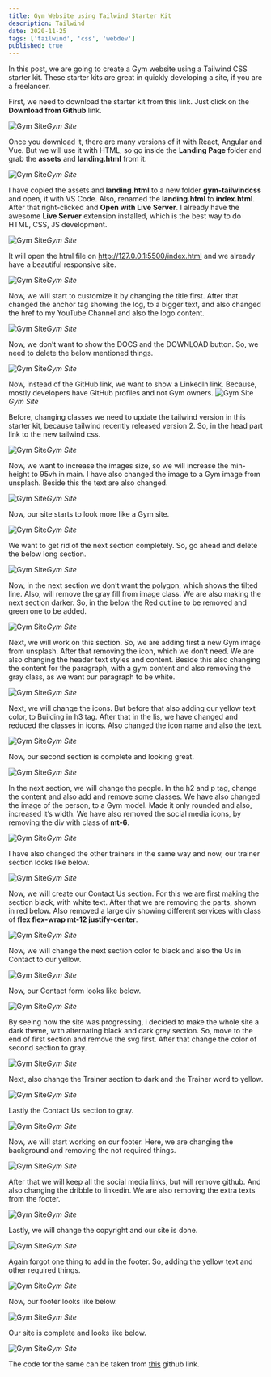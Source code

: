 ```yaml
---
title: Gym Website using Tailwind Starter Kit
description: Tailwind
date: 2020-11-25
tags: ['tailwind', 'css', 'webdev']
published: true
---
```


In this post, we are going to create a Gym website using a Tailwind CSS starter kit. These starter kits are great in quickly developing a site, if you are a freelancer.

First, we need to download the starter kit from this link. Just click on the **Download from Github** link.

![Gym Site](https://res.cloudinary.com/thewebdev/image/upload/v1631954822/Tailwind/Gym-Website-Using-TailWind-Starter-Kit/1_ij1nuy.png)*Gym Site*

Once you download it, there are many versions of it with React, Angular and Vue. But we will use it with HTML, so go inside the **Landing Page** folder and grab the **assets** and **landing.html** from it.

![Gym Site](https://res.cloudinary.com/thewebdev/image/upload/v1631954822/Tailwind/Gym-Website-Using-TailWind-Starter-Kit/2_vhx8tl.png)*Gym Site*

I have copied the assets and **landing.html** to a new folder **gym-tailwindcss** and open, it with VS Code. Also, renamed the **landing.html** to **index.html**.
After that right-clicked and **Open with Live Server**. I already have the awesome **Live Server**  extension installed, which is the best way to do HTML, CSS, JS development.

![Gym Site](https://res.cloudinary.com/thewebdev/image/upload/v1631954822/Tailwind/Gym-Website-Using-TailWind-Starter-Kit/3_txihbp.png)*Gym Site*

It will open the html file on http://127.0.0.1:5500/index.html and we already have a beautiful responsive site.

![Gym Site](https://res.cloudinary.com/thewebdev/image/upload/v1631954824/Tailwind/Gym-Website-Using-TailWind-Starter-Kit/4_piwjnz.png)*Gym Site*

Now, we will start to customize it by changing the title first. After that changed the anchor tag showing the log, to a bigger text, and also changed the href to my YouTube Channel and also the logo content.

![Gym Site](https://res.cloudinary.com/thewebdev/image/upload/v1631954822/Tailwind/Gym-Website-Using-TailWind-Starter-Kit/5_rolbmp.png)*Gym Site*

Now, we don’t want to show the DOCS and the DOWNLOAD button. So, we need to delete the below mentioned things.

![Gym Site](https://res.cloudinary.com/thewebdev/image/upload/v1631954823/Tailwind/Gym-Website-Using-TailWind-Starter-Kit/6_k6mjks.png)*Gym Site*

Now, instead of the GitHub link, we want to show a LinkedIn link. Because, mostly developers have GitHub profiles and not Gym owners.
![Gym Site](https://res.cloudinary.com/thewebdev/image/upload/v1631954822/Tailwind/Gym-Website-Using-TailWind-Starter-Kit/7_f5ei7o.png)*Gym Site*

Before, changing classes we need to update the tailwind version in this starter kit, because tailwind recently released version 2. So, in the head part link to the new tailwind css.

![Gym Site](https://res.cloudinary.com/thewebdev/image/upload/v1631954823/Tailwind/Gym-Website-Using-TailWind-Starter-Kit/8_xsv5ph.png)*Gym Site*

Now, we want to increase the images size, so we will increase the min-height to 95vh in main. I have also changed the image to a Gym image from unsplash. Beside this the text are also changed.

![Gym Site](https://res.cloudinary.com/thewebdev/image/upload/v1631954824/Tailwind/Gym-Website-Using-TailWind-Starter-Kit/9_mxwdr6.png)*Gym Site*

Now, our site starts to look more like a Gym site.

![Gym Site](https://res.cloudinary.com/thewebdev/image/upload/v1631954824/Tailwind/Gym-Website-Using-TailWind-Starter-Kit/10_cbfsf3.png)*Gym Site*

We want to get rid of the next section completely. So, go ahead and delete the below long section.

![Gym Site](https://res.cloudinary.com/thewebdev/image/upload/v1631954824/Tailwind/Gym-Website-Using-TailWind-Starter-Kit/11_a81ltz.png)*Gym Site*

Now, in the next section we don’t want the polygon, which shows the tilted line. Also, will remove the gray fill from image class. We are also making the next section darker.
So, in the below the Red outline to be removed and green one to be added.

![Gym Site](https://res.cloudinary.com/thewebdev/image/upload/v1631954824/Tailwind/Gym-Website-Using-TailWind-Starter-Kit/12_qcagja.png)*Gym Site*

Next, we will work on this section. So, we are adding first a new Gym image from unsplash. After that removing the icon, which we don’t need.
We are also changing the header text styles and content. Beside this also changing the content for the paragraph, with a gym content and also removing the gray class, as we want our paragraph to be white.

![Gym Site](https://res.cloudinary.com/thewebdev/image/upload/v1631954825/Tailwind/Gym-Website-Using-TailWind-Starter-Kit/13_ewqd7p.png)*Gym Site*

Next, we will change the icons. But before that also adding our yellow text color, to Building in h3 tag.
After that in the lis, we have changed and reduced the classes in icons. Also changed the icon name and also the text.

![Gym Site](https://res.cloudinary.com/thewebdev/image/upload/v1631954825/Tailwind/Gym-Website-Using-TailWind-Starter-Kit/14_kxmjyo.png)*Gym Site*

Now, our second section is complete and looking great.

![Gym Site](https://res.cloudinary.com/thewebdev/image/upload/v1631954826/Tailwind/Gym-Website-Using-TailWind-Starter-Kit/15_xwjupu.png)*Gym Site*

In the next section, we will change the people. In the h2 and p tag, change the content and also add and remove some classes.
We have also changed the image of the person, to a Gym model. Made it only rounded and also, increased it’s width.
We have also removed the social media icons, by removing the div with class of **mt-6**.

![Gym Site](https://res.cloudinary.com/thewebdev/image/upload/v1631954820/Tailwind/Gym-Website-Using-TailWind-Starter-Kit/16_lc3ooa.png)*Gym Site*

I have also changed the other trainers in the same way and now, our trainer section looks like below.

![Gym Site](https://res.cloudinary.com/thewebdev/image/upload/v1631954821/Tailwind/Gym-Website-Using-TailWind-Starter-Kit/17_nagz2z.png)*Gym Site*

Now, we will create our Contact Us section. For this we are first making the section black, with white text. After that we are removing the parts, shown in red below. Also removed a large div showing different services with class of **flex flex-wrap mt-12 justify-center**.

![Gym Site](https://res.cloudinary.com/thewebdev/image/upload/v1631954819/Tailwind/Gym-Website-Using-TailWind-Starter-Kit/18_qkhber.png)*Gym Site*

Now, we will change the next section color to black and also the Us in Contact to our yellow.

![Gym Site](https://res.cloudinary.com/thewebdev/image/upload/v1631954820/Tailwind/Gym-Website-Using-TailWind-Starter-Kit/19_klculj.png)*Gym Site*

Now, our Contact form looks like below.

![Gym Site](https://res.cloudinary.com/thewebdev/image/upload/v1631954819/Tailwind/Gym-Website-Using-TailWind-Starter-Kit/20_yz5g1i.png)*Gym Site*

By seeing how the site was progressing, i decided to make the whole site a dark theme, with alternating black and dark grey section. So, move to the end of first section and remove the svg first. After that change the color of second section to gray.

![Gym Site](https://res.cloudinary.com/thewebdev/image/upload/v1631954820/Tailwind/Gym-Website-Using-TailWind-Starter-Kit/21_nmwecy.png)*Gym Site*

Next, also change the Trainer section to dark and the Trainer word to yellow.

![Gym Site](https://res.cloudinary.com/thewebdev/image/upload/v1631954821/Tailwind/Gym-Website-Using-TailWind-Starter-Kit/22_lqqlyn.png)*Gym Site*

Lastly the Contact Us section to gray.

![Gym Site](https://res.cloudinary.com/thewebdev/image/upload/v1631954821/Tailwind/Gym-Website-Using-TailWind-Starter-Kit/23_izartj.png)*Gym Site*

Now, we will start working on our footer. Here, we are changing the background and removing the not required things.

![Gym Site](https://res.cloudinary.com/thewebdev/image/upload/v1631954822/Tailwind/Gym-Website-Using-TailWind-Starter-Kit/24_jedesz.png)*Gym Site*

After that we will keep all the social media links, but will remove github. And also changing the dribble to linkedin.
We are also removing the extra texts from the footer.

![Gym Site](https://res.cloudinary.com/thewebdev/image/upload/v1631954821/Tailwind/Gym-Website-Using-TailWind-Starter-Kit/25_uopojw.png)*Gym Site*

Lastly, we will change the copyright and our site is done.

![Gym Site](https://res.cloudinary.com/thewebdev/image/upload/v1631954821/Tailwind/Gym-Website-Using-TailWind-Starter-Kit/26_jcgudf.png)*Gym Site*

Again forgot one thing to add in the footer. So, adding the yellow text and other required things.

![Gym Site](https://res.cloudinary.com/thewebdev/image/upload/v1631954821/Tailwind/Gym-Website-Using-TailWind-Starter-Kit/27_gows87.png)*Gym Site*

Now, our footer looks like below.

![Gym Site](https://res.cloudinary.com/thewebdev/image/upload/v1631954821/Tailwind/Gym-Website-Using-TailWind-Starter-Kit/28_zhiwjj.png)*Gym Site*

Our site is complete and looks like below.

![Gym Site](https://res.cloudinary.com/thewebdev/image/upload/v1631954825/Tailwind/Gym-Website-Using-TailWind-Starter-Kit/29_t6hxoj.gif)*Gym Site*

The code for the same can be taken from [this](https://github.com/nabendu82/gym-tailwindcss) github link.